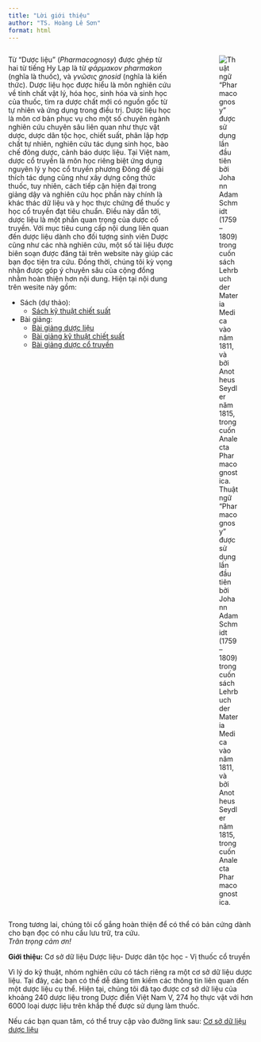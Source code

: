 ```yaml
---
title: "Lời giới thiệu"
author: "TS. Hoàng Lê Sơn"
format: html
---
```

:::: {.columns}
::: {.column width="70%"}
Từ "Dược liệu" (*Pharmacognosy*) được ghép từ hai từ tiếng Hy Lạp là từ *φάρμακον pharmakon* (nghĩa là thuốc), và *γνῶσις gnosid* (nghĩa là kiến thức). Dược liệu học được hiểu là môn nghiên cứu về tính chất vật lý, hóa học, sinh hóa và sinh học của thuốc, tìm ra dược chất mới có nguồn gốc từ tự nhiên và ứng dụng trong điều trị. Dược liệu học là môn cơ bản phục vụ cho một số chuyên ngành nghiên cứu chuyên sâu liên quan như thực vật dược, dược dân tộc học, chiết suất, phân lập hợp chất tự nhiên, nghiên cứu tác dụng sinh học, bào chế đông dược, cảnh báo dược liệu. Tại Việt nam, dược cổ truyền là môn học riêng biệt ứng dụng nguyên lý y học cổ truyền phương Đông để giải thích tác dụng cũng như xây dựng công thức thuốc, tuy nhiên, cách tiếp cận hiện đại trong giảng dậy và nghiên cứu học phần này chính là khác thác dữ liệu và y học thực chứng để thuốc y học cổ truyền đạt tiêu chuẩn. Điều này dẫn tới, dược liệu là một phần quan trọng của dược cổ truyền. 
Với mục tiêu cung cấp nội dung liên quan đến dược liệu dành cho đối tượng sinh viên Dược cũng như các nhà nghiên cứu, một số tài liệu được biên soạn được đăng tải trên website này giúp các bạn đọc tiện tra cứu. Đồng thời, chúng tôi kỳ vọng nhận được góp ý chuyên sâu của cộng đồng nhằm hoàn thiện hơn nội dung.
Hiện tại nội dung trên wesite này gồm:

- Sách (dự thảo):
    - [Sách kỹ thuật chiết suất](book/index.qmd)
- Bài giảng: 
    - [Bài giảng dược liệu](Presentation/Duoc_lieu/index.qmd)
    - [Bài giảng kỹ thuật chiết suất](presentation/Chiet_xuat/index.qmd)
    - [Bài giảng dược cổ truyền](presentation/VTM/index.qmd)

:::
::: {.column width="2%"}
:::
::: {.column width="25%"}

![Thuật ngữ "Pharmacognosy" được sử dụng lần đầu tiên bởi Johann Adam Schmidt (1759–1809) trong cuốn sách Lehrbuch der Materia Medica vào năm 1811, và bởi Anotheus Seydler năm 1815, trong cuốn Analecta Pharmacognostica.](images/Johann_Adam_Schmidt.jpg)
::: 


::::

Trong tương lai, chúng tôi cố gắng hoàn thiện để có thể có bản cứng dành cho bạn đọc có nhu cầu lưu trữ, tra cứu.  
*Trân trọng cảm ơn!* 


**Giới thiệu:** Cơ sở dữ liệu Dược liệu- Dược dân tộc học - Vị thuốc cổ truyền

Vì lý do kỹ thuật, nhóm nghiên cứu có tách riêng ra một cơ sở dữ liệu dược liệu. Tại đây, các bạn có thể dễ dàng tìm kiếm các thông tin liên quan đến một dược liệu cụ thể. Hiện tại, chúng tôi đã tạo được cơ sở dữ liệu của khoảng 240 dược liệu trong Dược điển Việt Nam V, 274 họ thực vật với hơn 6000 loại dược liệu trên khắp thế được sử dụng làm thuốc. 

Nếu các bạn quan tâm, có thể truy cập vào đường link sau: [Cơ sở dữ liệu dược liệu](https://duoclieu.github.io/)